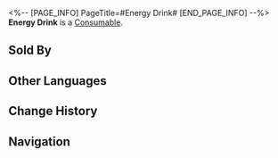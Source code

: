 <%-- [PAGE_INFO]
PageTitle=#Energy Drink#
[END_PAGE_INFO] --%>
{{Item Infobox
|id          = 401006
|image       = Item Energy Drink.png
|type        = Consumable
|invCategory = Consumables
|rarity      = 2
|effect      = Upon use, immediately regenerates 30% of Max Energy for a single ally.
|description = Energy drink that gives you a second wind.
|source1     = [[Omni-Synthesizer]]
|source2     = [[Vending Machine]]
}}
{{Description|''"Here are some facts: Imaginary Energy contains power, and the human body needs power. Therefore, the human body can absorb Imaginary Energy."''}}
'''Energy Drink''' is a [[Consumable]].

==Sold By==
{{Shop Availability}}

==Other Languages==
{{Other Languages
|en   = Energy Drink
|zhs  = 能量饮料
|zht  = 能量飲料
|ja   = エナジードリンク
|ko   = 에너지 음료
|es   = Bebida energética
|fr   = Boisson énergétique
|ru   = Энергический напиток
|th   = Energy Drink
|vi   = Thức Uống Năng Lượng
|de   = Energy-Drink
|id   = Energy Drink
|pt   = Energético
}}

==Change History==
{{Change History|2.0}}

==Navigation==
{{Consumable Navbox}}